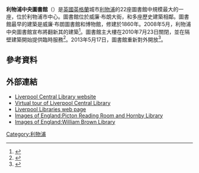 '''利物浦中央圖書館'''（{{lang-en|Liverpool Central Library}}）是[[英國|英國]][[英格蘭|英格蘭]]城市[[利物浦|利物浦]]的22座圖書館中規模最大的一座，位於利物浦市中心。圖書館位於威廉·布朗大街，和多座歷史建築相鄰。圖書館最早的建築是威廉·布朗圖書館和博物館，修建於1860年。2008年5月，利物浦中央圖書館宣布將翻新其的建築<ref>{{Cite web |url=http://www.liverpoolecho.co.uk/liverpool-news/local-news/2008/05/16/50m-rebuild-for-liverpool-s-central-library-100252-20920848/ |title=£50m rebuild for Liverpool's Central Library |accessdate=2015-01-06 |archive-date=2012-02-12 |archive-url=https://web.archive.org/web/20120212194305/http://www.liverpoolecho.co.uk/liverpool-news/local-news/2008/05/16/50m-rebuild-for-liverpool-s-central-library-100252-20920848/ |dead-url=no }}</ref>。圖書館主大樓在2010年7月23日關閉，並在隔壁建築開始提供臨時服務<ref name=ic2>{{cite web |url=http://www.liverpool.gov.uk/Leisure_and_culture/Libraries_and_archives/index.asp |title=Libraries and archives |publisher=Liverpool City Council |date=2010-07-23 |accessdate=2010-08-10 |deadurl=yes |archiveurl=https://web.archive.org/web/20100907193538/http://www.liverpool.gov.uk/Leisure_and_culture/Libraries_and_archives/index.asp |archivedate=2010-09-07 }}</ref>。2013年5月17日，圖書館重新對外開放<ref>{{cite web |url=http://www.liverpool.gov.uk/libraries-and-archives/central.aspx |title=存档副本 |accessdate=2015-01-06 |deadurl=yes |archiveurl=https://web.archive.org/web/20130118070757/http://liverpool.gov.uk/libraries-and-archives/central.aspx |archivedate=2013-01-18 }}</ref>。 

==參考資料==
{{reflist}}

==外部連結==
{{commons category|Liverpool Central Library}}
* [https://web.archive.org/web/20120101150131/http://www.civichalls.liverpool.gov.uk/centrallibrary/index.asp Liverpool Central Library website]
* [http://www.virtualtours360.net/vtupload/liverpool/centrallibrary/centrallibrary.html Virtual tour of Liverpool Central Library]{{Wayback|url=http://www.virtualtours360.net/vtupload/liverpool/centrallibrary/centrallibrary.html |date=20081020061821 }}
* [https://web.archive.org/web/20090729142810/http://www.liverpool.gov.uk/Leisure_and_culture/Libraries/How_to_find_us/Central_Library/index.asp Liverpool Libraries web page]
*[https://web.archive.org/web/20071108074342/http://www.imagesofengland.org.uk/details/default.aspx?pid=1&id=359740 Images of England:Picton Reading Room and Hornby Library]
*[https://web.archive.org/web/20071015191036/http://www.imagesofengland.org.uk/details/default.aspx?pid=1&id=359739 Images of England:William Brown Library]

{{coord|53.4098|N|2.9807|W|region:GB_type:landmark|display=title}}

[[Category:利物浦|Category:利物浦]]
